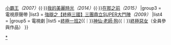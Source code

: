 {{Navbox Musical artist
|name  = 強辯樂團
|title = [[強辯樂團|強辯樂團 ''Champion Band'']]
|background = #ADD8E6
|titlestyle = background:
|groupstyle = background:#E0FFFF
|abovestyle = background:white
|liststyle  = background:
|belowstyle = background:
|above = [[黃少谷 (藝人)|黃少谷]]（主唱／吉他手，[[黃少谷 (藝人)|少少]]）<br/>[[邵崇柏]]（鼓手，[[邵崇柏|小猴]]）
<br/>[[林奕勳]]（團長／貝斯手，[[林奕勳|海狗]]）
|list1     = {{Navbox subgroup
|liststyle = text-align:center; background:#AFEEEE
|list1  = '''音樂作品'''
}}
|group2 = 錄音室專輯
|list2  = [[冠軍 (專輯)|冠軍]]''（2006）''{{·}}[[小霸王 (專輯)|小霸王]]''（2007）''{{·}}[[我的美麗時光]]''（2014）''{{·}}[[在那之前]]''（2015）''
|group3 = 電視原聲帶
|list3  = [[強辯之【終極三國】三團鼎立SUPER大鬥陣]]''（2009）''
|list4     = {{Navbox subgroup
|liststyle = text-align:center; background:#AFEEEE
|list4  = '''戲劇作品'''
}}
|group5 = 電視劇
|list5  =[[終極一班2]]{{｜}}[[神仙·老師·狗]]{{｜}}[[終極惡女]]（全員參與作品）
}}
<noinclude>[[Category:臺灣演唱團體模板|{{PAGENAME}}]][[Category:強辯樂團|*{{PAGENAME}}]]</noinclude>